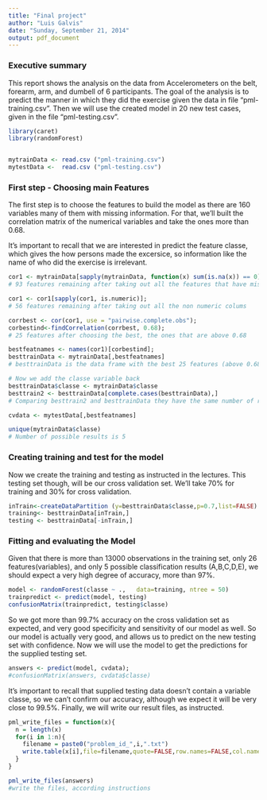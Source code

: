 ```yaml
---
title: "Final project"
author: "Luis Galvis"
date: "Sunday, September 21, 2014"
output: pdf_document
---
```


### Executive summary

This report shows the analysis on the data from Accelerometers on the belt, forearm, arm, and dumbell of 6 participants. The goal of the analysis is to predict the manner in which they did the exercise given the data in file "pml-training.csv". Then we will use the created model in 20 new test cases, given in the file "pml-testing.csv".

```r
library(caret)
library(randomForest)


mytrainData <- read.csv ("pml-training.csv")
mytestData <-  read.csv ("pml-testing.csv")
```

### First step - Choosing main Features
The first step is to choose the features to build the model as there are 160 variables many of them with missing information. For that, we'll built the correlation matrix of the numerical variables and take the ones more than 0.68. 

It's important to recall that we are interested in predict the feature classe, which gives the how persons made the excersice, so information like the name of who did the exercise is irrelevant. 

```r
cor1 <- mytrainData[sapply(mytrainData, function(x) sum(is.na(x)) == 0)]
# 93 features remaining after taking out all the features that have missing information

cor1 <- cor1[sapply(cor1, is.numeric)];
# 56 features remaining after taking out all the non numeric colums

corrbest <- cor(cor1, use = "pairwise.complete.obs");
corbestind<-findCorrelation(corrbest, 0.68);
# 25 features after choosing the best, the ones that are above 0.68

bestfeatnames <- names(cor1)[corbestind]; 
besttrainData <- mytrainData[,bestfeatnames]
# besttrainData is the data frame with the best 25 features (above 0.68)

# Now we add the classe variable back
besttrainData$classe <- mytrainData$classe
besttrain2 <- besttrainData[complete.cases(besttrainData),]
# Comparing besttrain2 and besttrainData they have the same number of rows, meaning matrix is complete, which is good.

cvdata <- mytestData[,bestfeatnames]

unique(mytrainData$classe)
# Number of possible results is 5
```

### Creating training and test for the model 
Now we create the training and testing as instructed in the lectures. This testing set though, will be our cross validation set. We'll take 70% for training and 30% for  cross validation.
 
```r

inTrain<-createDataPartition (y=besttrainData$classe,p=0.7,list=FALSE)
training<- besttrainData[inTrain,]
testing <- besttrainData[-inTrain,]

```

### Fitting and evaluating the Model 
Given that there is more than 13000 observations in the training set, only 26 features(variables), and only 5 possible classification results (A,B,C,D,E), we should expect a very high degree of accuracy, more than 97%.
```r

model <- randomForest(classe ~ .,   data=training, ntree = 50)
trainpredict <- predict(model, testing)
confusionMatrix(trainpredict, testing$classe)

```
So we got more than 99.7% accuracy on the cross validation set as expected, and very good specificity and sensitivity of our model as well. So our model is actually very good, and allows us to predict on the new testing set with confidence. Now we will use the model to get the predictions for the supplied testing set.

```r

answers <- predict(model, cvdata); 
#confusionMatrix(answers, cvdata$classe)
```
It's important to recall that supplied testing data doesn't contain a variable classe, so we can't confirm our accuracy, although we expect it will be very close to 99.5%. Finally, we will write our result files, as instructed.

```r
pml_write_files = function(x){
  n = length(x)
  for(i in 1:n){
    filename = paste0("problem_id_",i,".txt")
    write.table(x[i],file=filename,quote=FALSE,row.names=FALSE,col.names=FALSE)
  }
}

pml_write_files(answers)
#write the files, according instructions
```

